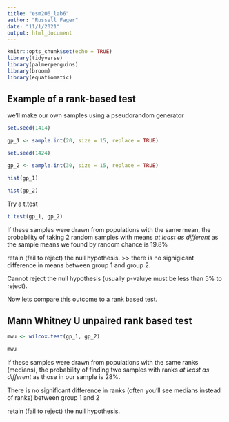 ```yaml
---
title: "esm206_lab6"
author: "Russell Fager"
date: "11/1/2021"
output: html_document
---
```


```r
knitr::opts_chunk$set(echo = TRUE)
library(tidyverse)
library(palmerpenguins)
library(broom)
library(equatiomatic)


```

## Example of a rank-based test

we'll make our own samples using a pseudorandom generator

```r
set.seed(1414)

gp_1 <- sample.int(20, size = 15, replace = TRUE)

set.seed(1424)

gp_2 <- sample.int(30, size = 15, replace = TRUE)

```

```r
hist(gp_1)

hist(gp_2)
```
Try a t.test

```r
t.test(gp_1, gp_2)
```

If these samples were drawn from populations with the same mean, the probability of taking 2 random samples with means *at least as different* as the sample means we found by random chance is 19.8%

retain (fail to reject) the null hypothesis. >> there is no signigicant difference in means between group 1 and group 2.

Cannot reject the null hypothesis (usually p-valuye must be less than 5% to reject).

Now lets compare this outcome to a rank based test.

## Mann Whitney U unpaired rank based test

```r
mwu <- wilcox.test(gp_1, gp_2)

mwu
```

If these samples were drawn from populations with the same ranks (medians), the probability of finding two samples with ranks *at least as different* as those in our sample is 28%.

There is no significant difference in ranks (often you'll see medians instead of ranks) between group 1 and 2

retain (fail to reject) the null hypothesis. 



